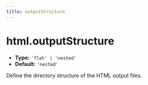 ```yaml
---
title: outputStructure
---
```


# html.outputStructure

- **Type:** `'flat' | 'nested'`
- **Default:** `'nested'`

Define the directory structure of the HTML output files.


<RsbuildConfig configName="html.outputStructure" />
